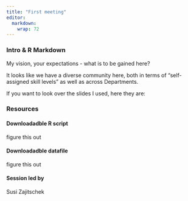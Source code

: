 ```yaml
---
title: "First meeting"
editor: 
  markdown: 
    wrap: 72
---
```


### Intro & R Markdown

My vision, your expectations - what is to be gained here?

It looks like we have a diverse community here, both in terms of "self-assigned skill levels" as well as across Departments.

If you want to look over the slides I used, here they are: 


### Resources

#### Downloadadble R script

figure this out


#### Downloadadble datafile

figure this out


#### Session led by

Susi Zajitschek